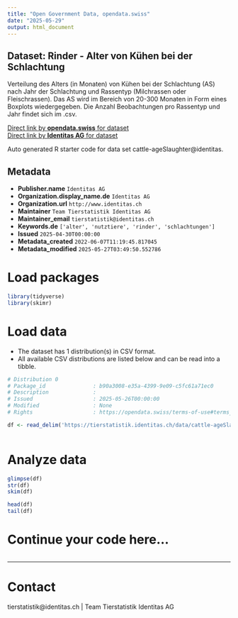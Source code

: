 ```yaml
---
title: "Open Government Data, opendata.swiss"
date: "2025-05-29"
output: html_document
---
```


## Dataset: Rinder - Alter von Kühen bei der Schlachtung

Verteilung des Alters (in Monaten) von Kühen bei der Schlachtung (AS) nach Jahr der Schlachtung und Rassentyp (Milchrassen oder Fleischrassen). Das AS wird im Bereich von 20-300 Monaten in Form eines Boxplots wiedergegeben. Die Anzahl Beobachtungen pro Rassentyp und Jahr findet sich im .csv.

[Direct link by **opendata.swiss** for dataset](https://opendata.swiss/de/dataset/rinder-alter-von-kuhen-bei-der-schlachtung)<br>
[Direct link by **Identitas AG** for dataset](https://tierstatistik.identitas.ch/)

Auto generated R starter code for data set cattle-ageSlaughter@identitas.

## Metadata

- **Publisher.name** `Identitas AG`
- **Organization.display_name.de** `Identitas AG`
- **Organization.url** `http://www.identitas.ch`
- **Maintainer** `Team Tierstatistik Identitas AG`
- **Maintainer_email** `tierstatistik@identitas.ch`
- **Keywords.de** `['alter', 'nutztiere', 'rinder', 'schlachtungen']`
- **Issued** `2025-04-30T00:00:00`
- **Metadata_created** `2022-06-07T11:19:45.817045`
- **Metadata_modified** `2025-05-27T03:49:50.552786`


# Load packages

```r

library(tidyverse)
library(skimr)

```

# Load data

-   The dataset has 1 distribution(s) in CSV format.
-   All available CSV distributions are listed below and can be read into a tibble.

```r

# Distribution 0
# Package_id               : b90a3008-e35a-4399-9e09-c5fc61a71ec0
# Description              : 
# Issued                   : 2025-05-26T00:00:00
# Modified                 : None
# Rights                   : https://opendata.swiss/terms-of-use#terms_by

df <- read_delim('https://tierstatistik.identitas.ch/data/cattle-ageSlaughter.csv')



```

# Analyze data

```r

glimpse(df)
str(df)
skim(df)

head(df)
tail(df)

```

# Continue your code here...

```r

```

------------------------------------------------------------------------

# Contact

tierstatistik@identitas.ch | Team Tierstatistik Identitas AG
